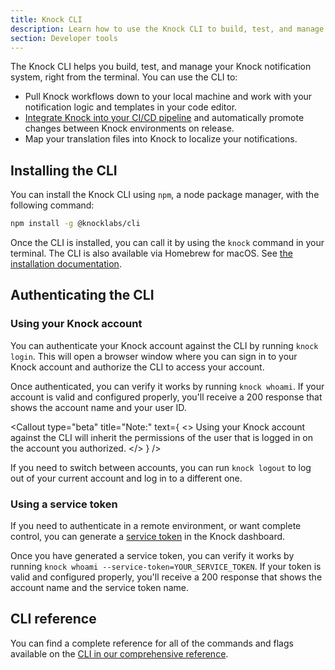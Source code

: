 ```yaml
---
title: Knock CLI
description: Learn how to use the Knock CLI to build, test, and manage your Knock notification system from the terminal.
section: Developer tools
---
```


The Knock CLI helps you build, test, and manage your Knock notification system, right from the terminal. You can use the CLI to:

- Pull Knock workflows down to your local machine and work with your notification logic and templates in your code editor.
- [Integrate Knock into your CI/CD pipeline](/developer-tools/integrating-into-cicd) and automatically promote changes between Knock environments on release.
- Map your translation files into Knock to localize your notifications.

## Installing the CLI

You can install the Knock CLI using `npm`, a node package manager, with the following command:

```bash title="Installing the Knock CLI"
npm install -g @knocklabs/cli
```

Once the CLI is installed, you can call it by using the `knock` command in your terminal. The CLI is also available via Homebrew for macOS. See [the installation documentation](/cli/overview/installation).

## Authenticating the CLI

### Using your Knock account

You can authenticate your Knock account against the CLI by running `knock login`. This will open a browser window where you can sign in to your Knock account and authorize the CLI to access your account.

Once authenticated, you can verify it works by running `knock whoami`. If your account is valid and configured properly, you'll receive a 200 response that shows the account name and your user ID.

<Callout
  type="beta"
  title="Note:"
  text={
    <>
      Using your Knock account against the CLI will inherit the permissions of
      the user that is logged in on the account you authorized.
    </>
  }
/>

If you need to switch between accounts, you can run `knock logout` to log out of your current account and log in to a different one.

### Using a service token

If you need to authenticate in a remote environment, or want complete control, you can generate a [service token](/developer-tools/service-tokens) in the Knock dashboard.

Once you have generated a service token, you can verify it works by running `knock whoami --service-token=YOUR_SERVICE_TOKEN`. If your token is valid and configured properly, you'll receive a 200 response that shows the account name and the service token name.

## CLI reference

You can find a complete reference for all of the commands and flags available on the [CLI in our comprehensive reference](/cli/overview).
